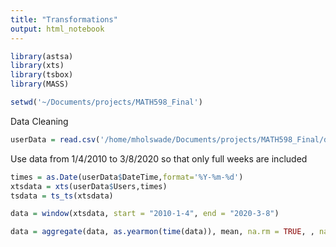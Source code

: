 ```yaml
---
title: "Transformations"
output: html_notebook
---
```



```r
library(astsa)
library(xts)
library(tsbox)
library(MASS)
```

```r
setwd('~/Documents/projects/MATH598_Final')
```

Data Cleaning
```r
userData = read.csv('/home/mholswade/Documents/projects/MATH598_Final/data/steamUsers.csv')
```

Use data from 1/4/2010 to 3/8/2020 so that only full weeks are included

```r
times = as.Date(userData$DateTime,format='%Y-%m-%d')
xtsdata = xts(userData$Users,times)
tsdata = ts_ts(xtsdata)
```

```r
data = window(xtsdata, start = "2010-1-4", end = "2020-3-8")

```


```r
data = aggregate(data, as.yearmon(time(data)), mean, na.rm = TRUE, , na.action=NULL)
```